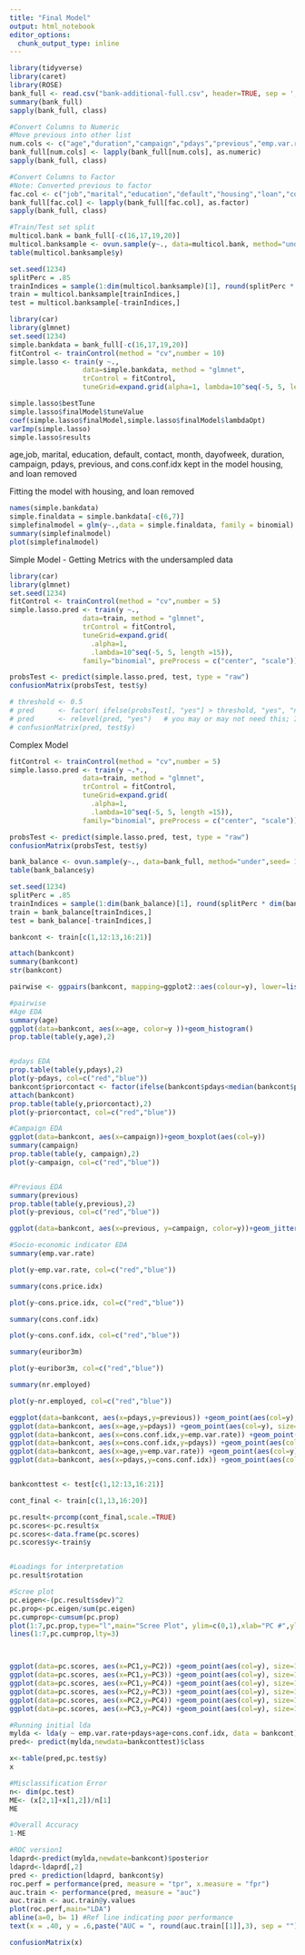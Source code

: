 ```yaml
---
title: "Final Model"
output: html_notebook
editor_options: 
  chunk_output_type: inline
---
```


```r
library(tidyverse)
library(caret)
library(ROSE)
bank_full <- read.csv("bank-additional-full.csv", header=TRUE, sep = ';')
summary(bank_full)
sapply(bank_full, class)

#Convert Columns to Numeric
#Move previous into other list 
num.cols <- c("age","duration","campaign","pdays","previous","emp.var.rate","cons.price.idx","cons.conf.idx","euribor3m","nr.employed")
bank_full[num.cols] <- lapply(bank_full[num.cols], as.numeric)
sapply(bank_full, class)

#Convert Columns to Factor
#Note: Converted previous to factor
fac.col <- c("job","marital","education","default","housing","loan","contact","month","day_of_week", "poutcome","y","previous")
bank_full[fac.col] <- lapply(bank_full[fac.col], as.factor)
sapply(bank_full, class)
```

```r
#Train/Test set split
multicol.bank = bank_full[-c(16,17,19,20)]
multicol.banksample <- ovun.sample(y~., data=multicol.bank, method="under",seed= 1234)$data
table(multicol.banksample$y)

set.seed(1234)
splitPerc = .85
trainIndices = sample(1:dim(multicol.banksample)[1], round(splitPerc * dim(multicol.banksample)[1]))
train = multicol.banksample[trainIndices,]
test = multicol.banksample[-trainIndices,]
```

```r
library(car)
library(glmnet)
set.seed(1234)
simple.bankdata = bank_full[-c(16,17,19,20)]
fitControl <- trainControl(method = "cv",number = 10)
simple.lasso <- train(y ~.,
                  data=simple.bankdata, method = "glmnet", 
                  trControl = fitControl,
                  tuneGrid=expand.grid(alpha=1, lambda=10^seq(-5, 5, length = 50)), family="binomial", preProcess = c("center", "scale"))

simple.lasso$bestTune
simple.lasso$finalModel$tuneValue
coef(simple.lasso$finalModel,simple.lasso$finalModel$lambdaOpt)
varImp(simple.lasso)
simple.lasso$results
```
age,job, marital, education, default, contact, month, dayofweek, duration, campaign, pdays, previous, and cons.conf.idx kept in the model
housing, and loan removed

Fitting the model with housing, and loan removed
```r
names(simple.bankdata)
simple.finaldata = simple.bankdata[-c(6,7)]
simplefinalmodel = glm(y~.,data = simple.finaldata, family = binomial)
summary(simplefinalmodel)
plot(simplefinalmodel)
```

Simple Model - Getting Metrics with the undersampled data
```r
library(car)
library(glmnet)
set.seed(1234)
fitControl <- trainControl(method = "cv",number = 5)
simple.lasso.pred <- train(y ~.,
                  data=train, method = "glmnet", 
                  trControl = fitControl,
                  tuneGrid=expand.grid(
                    .alpha=1,
                    .lambda=10^seq(-5, 5, length =15)),
                  family="binomial", preProcess = c("center", "scale"))

probsTest <- predict(simple.lasso.pred, test, type = "raw")
confusionMatrix(probsTest, test$y)

# threshold <- 0.5
# pred      <- factor( ifelse(probsTest[, "yes"] > threshold, "yes", "no") )
# pred      <- relevel(pred, "yes")   # you may or may not need this; I did
# confusionMatrix(pred, test$y)
```

Complex Model
```r

fitControl <- trainControl(method = "cv",number = 5)
simple.lasso.pred <- train(y ~.*.,
                  data=train, method = "glmnet", 
                  trControl = fitControl,
                  tuneGrid=expand.grid(
                    .alpha=1,
                    .lambda=10^seq(-5, 5, length =15)),
                  family="binomial", preProcess = c("center", "scale"))

probsTest <- predict(simple.lasso.pred, test, type = "raw")
confusionMatrix(probsTest, test$y)
```


```r
bank_balance <- ovun.sample(y~., data=bank_full, method="under",seed= 1234)$data
table(bank_balance$y)

set.seed(1234)
splitPerc = .85
trainIndices = sample(1:dim(bank_balance)[1], round(splitPerc * dim(bank_balance)[1]))
train = bank_balance[trainIndices,]
test = bank_balance[-trainIndices,]
```

```r

bankcont <- train[c(1,12:13,16:21)]

attach(bankcont)
summary(bankcont)
str(bankcont)

pairwise <- ggpairs(bankcont, mapping=ggplot2::aes(colour=y), lower=list(continuous=wrap("points", size=.5)), progress=FALSE)

#pairwise
#Age EDA
summary(age)
ggplot(data=bankcont, aes(x=age, color=y ))+geom_histogram()
prop.table(table(y,age),2)


#pdays EDA
prop.table(table(y,pdays),2)
plot(y~pdays, col=c("red","blue"))
bankcont$priorcontact <- factor(ifelse(bankcont$pdays<median(bankcont$pdays),1, 0))
attach(bankcont)
prop.table(table(y,priorcontact),2)
plot(y~priorcontact, col=c("red","blue"))

#Campaign EDA
ggplot(data=bankcont, aes(x=campaign))+geom_boxplot(aes(col=y))
summary(campaign)
prop.table(table(y, campaign),2)
plot(y~campaign, col=c("red","blue"))


#Previous EDA
summary(previous)
prop.table(table(y,previous),2)
plot(y~previous, col=c("red","blue"))

ggplot(data=bankcont, aes(x=previous, y=campaign, color=y))+geom_jitter(width=1, size=1)

#Socio-economic indicator EDA
summary(emp.var.rate)

plot(y~emp.var.rate, col=c("red","blue"))

summary(cons.price.idx)

plot(y~cons.price.idx, col=c("red","blue"))

summary(cons.conf.idx)

plot(y~cons.conf.idx, col=c("red","blue"))

summary(euribor3m)

plot(y~euribor3m, col=c("red","blue"))

summary(nr.employed)

plot(y~nr.employed, col=c("red","blue"))

eggplot(data=bankcont, aes(x=pdays,y=previous)) +geom_point(aes(col=y), size=1)+ggtitle("Scatterplots for predictor separation checks")
ggplot(data=bankcont, aes(x=age,y=pdays)) +geom_point(aes(col=y), size=1)+ggtitle("Scatterplots for predictor separation checks")
ggplot(data=bankcont, aes(x=cons.conf.idx,y=emp.var.rate)) +geom_point(aes(col=y), size=1)+ggtitle("Scatterplot for predictor separation checks")
ggplot(data=bankcont, aes(x=cons.conf.idx,y=pdays)) +geom_point(aes(col=y), size=1)+ggtitle("Scatterplot for predictor separation checks")
ggplot(data=bankcont, aes(x=age,y=emp.var.rate)) +geom_point(aes(col=y), size=1)+ggtitle("Scatterplot for predictor separation checks")
ggplot(data=bankcont, aes(x=pdays,y=cons.conf.idx)) +geom_point(aes(col=y), size=1)+ggtitle("Scatterplot for predictor separation checks")


bankconttest <- test[c(1,12:13,16:21)]

```

```r

cont_final <- train[c(1,13,16:20)]

pc.result<-prcomp(cont_final,scale.=TRUE)
pc.scores<-pc.result$x
pc.scores<-data.frame(pc.scores)
pc.scores$y<-train$y


#Loadings for interpretation
pc.result$rotation

#Scree plot
pc.eigen<-(pc.result$sdev)^2
pc.prop<-pc.eigen/sum(pc.eigen)
pc.cumprop<-cumsum(pc.prop)
plot(1:7,pc.prop,type="l",main="Scree Plot", ylim=c(0,1),xlab="PC #",ylab="Proportion of Variation")
lines(1:7,pc.cumprop,lty=3)



ggplot(data=pc.scores, aes(x=PC1,y=PC2)) +geom_point(aes(col=y), size=1)+ggtitle("PCA of Opening account")
ggplot(data=pc.scores, aes(x=PC1,y=PC3)) +geom_point(aes(col=y), size=1)+ggtitle("PCA of Opening account")
ggplot(data=pc.scores, aes(x=PC1,y=PC4)) +geom_point(aes(col=y), size=1)+ggtitle("PCA of Opening account")
ggplot(data=pc.scores, aes(x=PC2,y=PC3)) +geom_point(aes(col=y), size=1)+ggtitle("PCA of Opening account")
ggplot(data=pc.scores, aes(x=PC2,y=PC4)) +geom_point(aes(col=y), size=1)+ggtitle("PCA of Opening account")
ggplot(data=pc.scores, aes(x=PC3,y=PC4)) +geom_point(aes(col=y), size=1)+ggtitle("PCA of Opening account")
```

```r
#Running initial lda
mylda <- lda(y ~ emp.var.rate+pdays+age+cons.conf.idx, data = bankcont)
pred<- predict(mylda,newdata=bankconttest)$class

x<-table(pred,pc.test$y)
x

#Misclassification Error
n<- dim(pc.test)
ME<- (x[2,1]+x[1,2])/n[1]
ME

#Overall Accuracy
1-ME

#ROC version1
ldaprd<-predict(mylda,newdate=bankcont)$posterior
ldaprd<-ldaprd[,2]
pred <- prediction(ldaprd, bankcont$y)
roc.perf = performance(pred, measure = "tpr", x.measure = "fpr")
auc.train <- performance(pred, measure = "auc")
auc.train <- auc.train@y.values
plot(roc.perf,main="LDA")
abline(a=0, b= 1) #Ref line indicating poor performance
text(x = .40, y = .6,paste("AUC = ", round(auc.train[[1]],3), sep = ""))

confusionMatrix(x)
```

